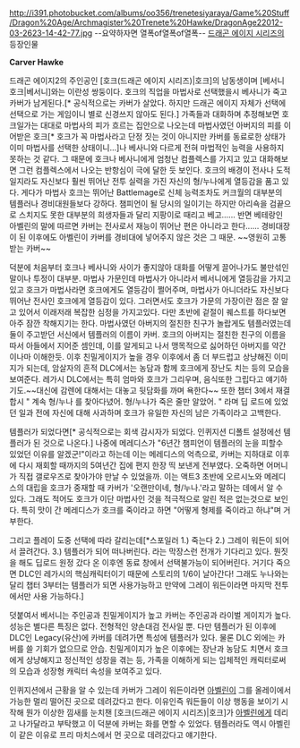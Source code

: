 http://i391.photobucket.com/albums/oo356/trenetesiyaraya/Game%20Stuff/Dragon%20Age/Archmagister%20Trenete%20Hawke/DragonAge22012-03-2623-14-42-77.jpg
--요약하자면 열폭of열폭of열폭--
[[드래곤 에이지 시리즈]]의 등장인물

'''Carver Hawke'''

드래곤 에이지2의 주인공인 [호크(드래곤 에이지 시리즈)|호크]의 남동생이며 [베서니 호크|베서니]와는 이란성 쌍둥이다. 호크의 직업을 마법사로 선택했을시 베사니가 죽고 카버가 남게된다.[* 공식적으로는 카버가 살았다. 하지만 드래곤 에이지 자체가 선택에 선택으로 가는 게임이니 별로 신경쓰지 않아도 된다.] 가족들과 대화하며 추정해보면 호크일가는 대대로 마법사의 피가 흐르는 집안으로 나오는데 마법사였던 아버지의 피를 이어받은 호크[* 호크가 꼭 마법사라고 단정 짓는 것이 아니지만 카버를 동료로한 상태가 이미 마법사를 선택한 상태이니...]나 베사니와 다르게 전혀 마법적인 능력을 사용하지 못하는 것 같다. 
그 때문에 호크나 베사니에게 엄청난 컴플렉스를 가지고 있고 대화해보면 그런 컴플렉스에서 나오는 반항심이 극에 달한 듯 보인다. 호크의 배경이 전사나 도적일지라도 자신보다 훨씬 뛰어난 전투 실력을 가진 자신의 형/누나에게 열등감을 품고 있다. 게다가 마법사 호크는 뛰어난 Battlemage로 신체 능력조차도 커크월의 대부분의 템플러나 경비대원들보다 강하다. 챔피언이 될 당시의 일이기는 하지만 아리쇽을 검끝으로 스치지도 못한 대부분의 희생자들과 달리 지팡이로 때리고 베고...... 반면 베테랑인 아벨린의 말에 따르면 카버는 전사로서 재능이 뛰어난 편은 아니라고 한다...... 경비대장이 된 이후에도 아벨린이 카버를 경비대에 넣어주지 않은 것은 그 때문. ~~영원히 고통받는 카버~~

덕분에 처음부터 호크나 베사니와 사이가 좋지않아 대화를 어떻게 끌어나가도 불만섞인 말이나 투정이 대부분. 마법사 가문인데 마법사가 아니라서 베서니에게 열등감을 가지고 있고 호크가 마법사라면 호크에게도 열등감이 쩔어주며, 마법사가 아니더라도 자신보다 뛰어난 전사인 호크에게 열등감이 있다. 그러면서도 호크가 가문의 가장이란 점은 잘 알고 있어서 이래저래 복잡한 심정을 가지고있다. 다만 초반에 겉절이 퀘스트를 하다보면 아주 잠깐 착해지기는 한다. 마법사였던 아버지의 절친한 친구가 놀랍게도 템플러였는데 둘이 주고받던 서신에서 템플러의 이름이 카버. 호크의 아버지는 절친한 친구의 이름을 따서 아들에서 지어준 셈인데, 이를 알게되고 나서 맹목적으로 싫어하던 아버지를 약간이나마 이해한듯. 이후 친밀게이지가 높을 경우 이후에서 좀 더 부드럽고 상냥해진 이미지가 되는데, 암살자의 흔적 DLC에서는 농담과 함께 호크에게 장난도 치는 등의 모습을 보여준다. 레가시 DLC에서는 특히 엄마와 호크가 그리우며, 음식또한 그립다고 얘기하기도.~~대신에 감렌에 대해서는 대놓고 뒷담화를 까며 욕한다~~ 또한 챕터 3에서 재결합시 " 계속 형/누나 를 찾아다녔어. 형/누나가 죽은 줄만 알았어. " 라며 딥 로드에 있었던 일과 전에 자신에 대해 사과하며 호크가 유일한 자신의 남은 가족이라고 고백한다. 

템플러가 되었다면[* 공식적으로는 회색 감시자가 되었다. 인퀴지션 디폴트 설정에선 템플러가 된 것으로 나온다.] 나중에 메레디스가 "6년간 챔피언이 템플러의 눈을 피할수 있었던 이유를 알겠군!"이라고 하는데 이는 메레디스의 억측으로, 카버는 지하대로 이후에 다시 재회할 때까지의 5여년간 집에 편지 한장 띡 보낸게 전부였다. 오죽하면 어머니가 직접 갤로우즈로 찾아가야 만날 수 있었을까. 이는 액트3 초반에 오르시노와 메레디스의 대립을 호크가 중재할 때 카버가 '오랜만이네, 형/누나.'라고 말하는 데에서 알 수 있다. 그래도 적어도 호크가 이단 마법사인 것을 적극적으로 알린 적은 없는것으로 보인다. 특히 맛이 간 메레디스가 호크를 죽이라고 하면 "어떻게 형제를 죽이라고 하냐"며 거부한다.

그리고 플레이 도중 선택에 따라 갈리는데[*스포일러 1.) 죽는다 2.) 그레이 워든이 되어서 끌려간다. 3.) 템플러가 되어 떠나버린다. 라는 막장스런 전개가 기다리고 있다. 뭔짓을 해도 딥로드 원정 갔다 온 이후엔 동료 창에서 선택불가능이 되어버린다. 거기다 죽으면 DLC인 레가시의 핵심캐릭터이기 때문에 스토리의 1/6이 날아간다! 그래도 누나와는 달리 챕터 3부터는 템플러가 되면 사용가능하고 만약에 그레이 워든이라면 마지막 전투에서만 사용 가능하다.] 

덧붙여서 베서니는 주인공과 친밀게이지가 높고 카버는 주인공과 라이벌 게이지가 높다.성능은 별다른 특징은 없다. 전형적인 양손대검 전사일 뿐. 다만 템플러가 된 이후에 DLC인 Legacy(유산)에 카버를 데려가면 특성에 템플러가 있다. 물론 DLC 외에는 카버를 쓸 기회가 없으므로 안습. 친밀게이지가 높은 이후에는 장난과 농담도 치면서 호크에게 상냥해지고 정신적인 성장을 겪는 등, 가족을 이해하게 되는 입체적인 캐릭터로써의 모습과 성장형 캐릭터 속성을 보여주고 있다. 

인퀴지션에서 근황을 알 수 있는데 카버가 그레이 워든이라면 [[아벨린]]이 그를 올레이에서 가능한 멀리 떨어진 곳으로 데려갔다고 한다. 이유인즉 워든들이 이상 행동을 보이기 시작해 뭔가 이상한 낌새를 눈치챈 [호크(드래곤 에이지 시리즈)|호크]가 [[아벨린]]에게 데리고 나가달라고 부탁했고 이 덕분에 카버는 화를 면할 수 있었다. 템플러라도 역시 아벨린이 같은 이유로 프리 마치스에서 먼 곳으로 데려갔다고 얘기한다.

